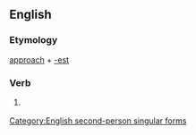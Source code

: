 ==English==

===Etymology===
[[approach]] + [[-est]]

===Verb===
{{infl|en|verb form}}

# {{archaic}} {{form of|Second-person singular simple present form|approach}}

[[Category:English second-person singular forms]]